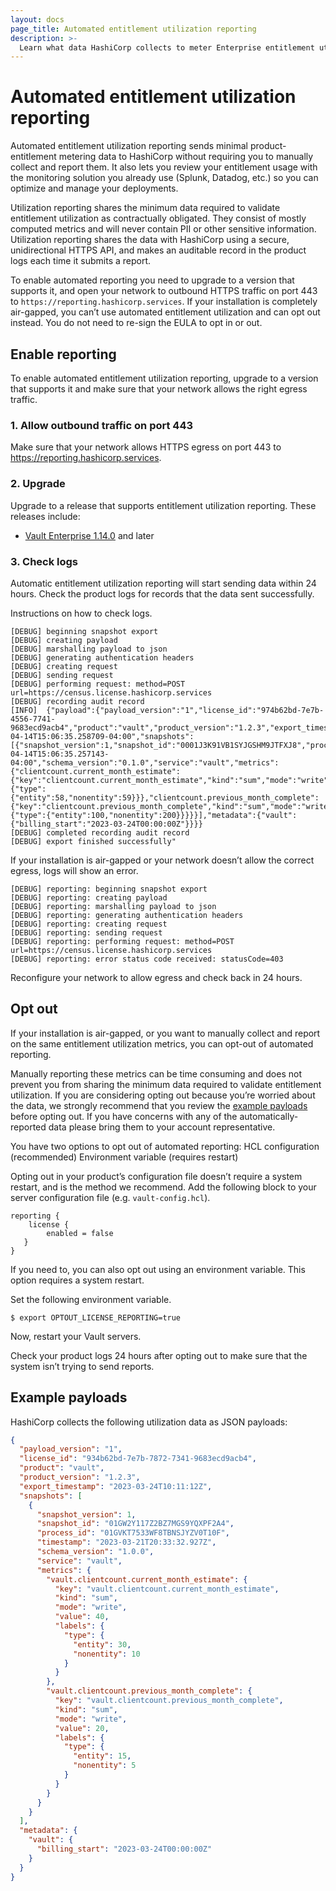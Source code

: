 ```yaml
---
layout: docs
page_title: Automated entitlement utilization reporting
description: >-
  Learn what data HashiCorp collects to meter Enterprise entitlement utilization. Enable or disable reporting. Review sample payloads and logs.
---
```


# Automated entitlement utilization reporting

Automated entitlement utilization reporting sends minimal product-entitlement
metering data to HashiCorp without requiring you to manually collect and report
them. It also lets you review your entitlement usage with the monitoring
solution you already use (Splunk, Datadog, etc.) so you can optimize and manage
your deployments. 

Utilization reporting shares the minimum data required to validate entitlement
utilization as contractually obligated. They consist of mostly computed metrics
and will never contain PII or other sensitive information. Utilization reporting
shares the data with HashiCorp using a secure, unidirectional HTTPS API, and
makes an auditable record in the product logs each time it submits a report.

To enable automated reporting you need to upgrade to a version that supports it,
and open your network to outbound HTTPS traffic on port 443 to
`https://reporting.hashicorp.services`. If your installation is completely
air-gapped, you can’t use automated entitlement utilization and can opt out
instead. You do not need to re-sign the EULA to opt in or out. 

## Enable reporting

To enable automated entitlement utilization reporting, upgrade to a version that
supports it and make sure that your network allows the right egress traffic. 

### 1. Allow outbound traffic on port 443

Make sure that your network allows HTTPS egress on port 443 to
https://reporting.hashicorp.services. 

### 2. Upgrade

Upgrade to a release that supports entitlement utilization reporting. These
releases include:

- [Vault Enterprise 1.14.0](https://releases.hashicorp.com/vault/) and later


### 3. Check logs

Automatic entitlement utilization reporting will start sending data within 24
hours. Check the product logs for records that the data sent successfully. 

Instructions on how to check logs. 

<CodeBlockConfig hideClipboard>

```
[DEBUG] beginning snapshot export
[DEBUG] creating payload
[DEBUG] marshalling payload to json
[DEBUG] generating authentication headers
[DEBUG] creating request
[DEBUG] sending request
[DEBUG] performing request: method=POST url=https://census.license.hashicorp.services
[DEBUG] recording audit record
[INFO]  {"payload":{"payload_version":"1","license_id":"974b62bd-7e7b-4556-7741-9683ecd9acb4","product":"vault","product_version":"1.2.3","export_timestamp":"2023-04-14T15:06:35.258709-04:00","snapshots":[{"snapshot_version":1,"snapshot_id":"0001J3K91VB1SYJGSHM9JTFXJ8","process_id":"01GY0JJYXZ6MY01GNM9VN88ZEJ","timestamp":"2023-04-14T15:06:35.257143-04:00","schema_version":"0.1.0","service":"vault","metrics":{"clientcount.current_month_estimate":{"key":"clientcount.current_month_estimate","kind":"sum","mode":"write","value":117,"labels":{"type":{"entity":58,"nonentity":59}}},"clientcount.previous_month_complete":{"key":"clientcount.previous_month_complete","kind":"sum","mode":"write","value":300,"labels":{"type":{"entity":100,"nonentity":200}}}}}],"metadata":{"vault":{"billing_start":"2023-03-24T00:00:00Z"}}}}
[DEBUG] completed recording audit record
[DEBUG] export finished successfully"
```

</CodeBlockConfig>

If your installation is air-gapped or your network doesn’t allow the correct
egress, logs will show an error. 

<CodeBlockConfig hideClipboard>

```
[DEBUG] reporting: beginning snapshot export
[DEBUG] reporting: creating payload
[DEBUG] reporting: marshalling payload to json
[DEBUG] reporting: generating authentication headers
[DEBUG] reporting: creating request
[DEBUG] reporting: sending request
[DEBUG] reporting: performing request: method=POST url=https://census.license.hashicorp.services
[DEBUG] reporting: error status code received: statusCode=403
```

</CodeBlockConfig>

Reconfigure your network to allow egress and check back in 24 hours. 

## Opt out

If your installation is air-gapped, or you want to manually collect and report
on the same entitlement utilization metrics, you can opt-out of automated
reporting. 

Manually reporting these metrics can be time consuming and does not prevent you
from sharing the minimum data required to validate entitlement utilization. If
you are considering opting out because you’re worried about the data, we
strongly recommend that you review the [example payloads](#example-payloads)
before opting out. If you have concerns with any of the automatically-reported
data please bring them to your account representative. 

You have two options to opt out of automated reporting: HCL configuration
(recommended) Environment variable (requires restart)

Opting out in your product’s configuration file doesn’t require a system
restart, and is the method we recommend. Add the following block to your server
configuration file (e.g. `vault-config.hcl`).

```hcl
reporting {
	license {
		enabled = false
   }
}
```

If you need to, you can also opt out using an environment variable. This option
requires a system restart. 

Set the following environment variable.

```shell-session
$ export OPTOUT_LICENSE_REPORTING=true
```

Now, restart your Vault servers.

Check your product logs 24 hours after opting out to make sure that the system
isn’t trying to send reports. 

## Example payloads

HashiCorp collects the following utilization data as JSON payloads:

<CodeBlockConfig hideClipboard>

```json
{
  "payload_version": "1",
  "license_id": "934b62bd-7e7b-7872-7341-9683ecd9acb4",
  "product": "vault",
  "product_version": "1.2.3",
  "export_timestamp": "2023-03-24T10:11:12Z",
  "snapshots": [
    {
      "snapshot_version": 1,
      "snapshot_id": "01GW2Y117Z2BZ7MGS9YQXPF2A4",
      "process_id": "01GVKT7533WF8TBNSJYZV0T10F",
      "timestamp": "2023-03-21T20:33:32.927Z",
      "schema_version": "1.0.0",
      "service": "vault",
      "metrics": {
        "vault.clientcount.current_month_estimate": {
          "key": "vault.clientcount.current_month_estimate",
          "kind": "sum",
          "mode": "write",
          "value": 40,
          "labels": {
            "type": {
              "entity": 30,
              "nonentity": 10
            }
          }
        },
        "vault.clientcount.previous_month_complete": {
          "key": "vault.clientcount.previous_month_complete",
          "kind": "sum",
          "mode": "write",
          "value": 20,
          "labels": {
            "type": {
              "entity": 15,
              "nonentity": 5
            }
          }
        }
      }
    }
  ],
  "metadata": {
    "vault": {
      "billing_start": "2023-03-24T00:00:00Z"
    }
  }
}
```

</CodeBlockConfig>